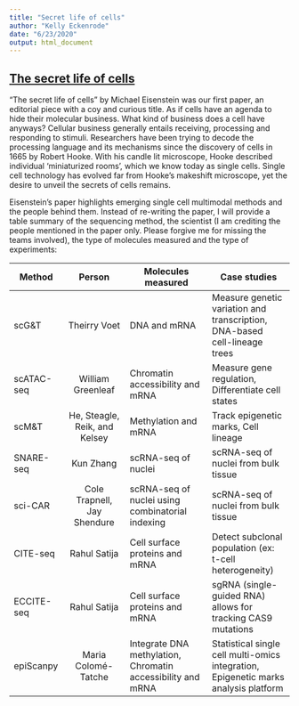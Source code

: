 ```yaml
---
title: "Secret life of cells"
author: "Kelly Eckenrode"
date: "6/23/2020"
output: html_document
---
```



## [The secret life of cells](https://www.nature.com/articles/s41592-019-0698-y) 

“The secret life of cells” by Michael Eisenstein was our first paper, an editorial piece with a coy and curious title. As if cells have an agenda to hide their molecular business. What kind of business does a cell have anyways? Cellular business  generally entails receiving, processing and responding to stimuli. Researchers have been trying to decode the processing language and its mechanisms since the discovery of cells in 1665 by Robert Hooke. With his candle lit microscope, Hooke described individual ‘miniaturized rooms’, which we know today as single cells. Single cell technology has evolved far from Hooke’s makeshift microscope, yet the desire to unveil the secrets of cells remains.

Eisenstein’s paper highlights emerging single cell multimodal methods and the people behind them. Instead of re-writing the paper, I will provide a table summary of the sequencing method, the scientist (I am crediting the people mentioned in the paper only. Please forgive me for missing the teams involved), the type of molecules measured and the type of experiments:


| Method |   Person   |  Molecules measured |  Case studies |
|----------|:----------:|----------------|----------------|
|   scG&T | Theirry Voet | DNA and mRNA| Measure genetic variation and transcription, DNA-based cell-lineage trees |1
|  scATAC-seq | William Greenleaf | Chromatin accessibility and mRNA | Measure gene regulation, Differentiate cell states |
| scM&T | He, Steagle, Reik, and Kelsey | Methylation and mRNA | Track epigenetic marks, Cell lineage
| SNARE-seq| Kun Zhang | scRNA-seq of nuclei | scRNA-seq of nuclei from bulk tissue|
|sci-CAR| Cole Trapnell, Jay Shendure | scRNA-seq of nuclei using combinatorial indexing|scRNA-seq of nuclei from bulk tissue
|CITE-seq| Rahul Satija | Cell surface proteins and mRNA | Detect subclonal population (ex: t-cell heterogeneity) |
ECCITE-seq| Rahul Satija| Cell surface proteins and mRNA |  sgRNA (single-guided RNA) allows for tracking CAS9 mutations |
epiScanpy | Maria Colomé-Tatche | Integrate DNA methylation, Chromatin accessibility and mRNA |  Statistical single cell multi-omics integration, Epigenetic marks analysis platform


